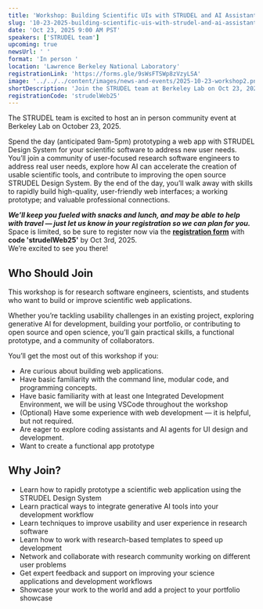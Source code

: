 ```yaml
---
title: 'Workshop: Building Scientific UIs with STRUDEL and AI Assistants'
slug: '10-23-2025-building-scientific-uis-with-strudel-and-ai-assistants'
date: 'Oct 23, 2025 9:00 AM PST'
speakers: ['STRUDEL team']
upcoming: true
newsUrl: ' '
format: 'In person '
location: 'Lawrence Berkeley National Laboratory'
registrationLink: 'https://forms.gle/9sWsFTSWp8zVzyLSA'
image: '../../../content/images/news-and-events/2025-10-23-workshop2.png'
shortDescription: 'Join the STRUDEL team at Berkeley Lab on Oct 23, 2025, for an in-person hackathon to build scientific web UIs using STRUDEL Design System and generative AI coding tools. We will be using VSCode, React, and the AI assistant tools throughout the day, but you do not need to be an expert to join.'
registrationCode: 'strudelWeb25'
---
```


The STRUDEL team is excited to host an in person community event at Berkeley Lab on October 23, 2025.

Spend the day (anticipated 9am-5pm) prototyping a web app with STRUDEL Design System for your scientific software to address new user needs. You’ll join a community of user-focused research software engineers to address real user needs, explore how AI can accelerate the creation of usable scientific tools, and contribute to improving the open source STRUDEL Design System. By the end of the day, you’ll walk away with skills to rapidly build high-quality, user-friendly web interfaces; a working prototype; and valuable professional connections.

<b><i>We’ll keep you fueled with snacks and lunch, and may be able to help with travel — just let us know in your registration so we can plan for you.</i></b>
<br/>
Space is limited, so be sure to register now via the <b><a href="https://forms.gle/9sWsFTSWp8zVzyLSA" target="_blank">registration form</a></b> with <b>code 'strudelWeb25'</b> by Oct 3rd, 2025. <br/>We’re excited to see you there!
##
## Who Should Join

This workshop is for research software engineers, scientists, and students who want to build or improve scientific web applications. 

Whether you’re tackling usability challenges in an existing project, exploring generative AI for development, building your portfolio, or contributing to open source and open science, you’ll gain practical skills, a functional prototype, and a community of collaborators. 

You’ll get the most out of this workshop if you:

- Are curious about building web applications.
- Have basic familiarity with the command line, modular code, and programming concepts.
- Have basic familiarity with at least one Integrated Development Environment, we will be using VSCode throughout the workshop
- (Optional) Have some experience with web development — it is helpful, but not required.
- Are eager to explore coding assistants and AI agents for UI design and development.
- Want to create a functional app prototype


## Why Join?

- Learn how to rapidly prototype a scientific web application using the STRUDEL Design System
- Learn practical ways to integrate generative AI tools into your development workflow
- Learn techniques to improve usability and user experience in research software
- Learn how to work with research-based templates to speed up development
- Network and collaborate with research community working on different user problems
- Get expert feedback and support on improving your science applications and development workflows
- Showcase your work to the world and add a project to your portfolio showcase

